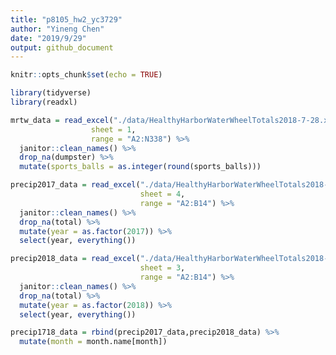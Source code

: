 ```yaml
---
title: "p8105_hw2_yc3729"
author: "Yineng Chen"
date: "2019/9/29"
output: github_document
---
```


```r
knitr::opts_chunk$set(echo = TRUE)

library(tidyverse)
library(readxl)
```

```r
mrtw_data = read_excel("./data/HealthyHarborWaterWheelTotals2018-7-28.xlsx",
                  sheet = 1,
                  range = "A2:N338") %>% 
  janitor::clean_names() %>% 
  drop_na(dumpster) %>% 
  mutate(sports_balls = as.integer(round(sports_balls)))

precip2017_data = read_excel("./data/HealthyHarborWaterWheelTotals2018-7-28.xlsx",
                             sheet = 4,
                             range = "A2:B14") %>% 
  janitor::clean_names() %>% 
  drop_na(total) %>%
  mutate(year = as.factor(2017)) %>% 
  select(year, everything())

precip2018_data = read_excel("./data/HealthyHarborWaterWheelTotals2018-7-28.xlsx",
                             sheet = 3,
                             range = "A2:B14") %>% 
  janitor::clean_names() %>% 
  drop_na(total) %>%
  mutate(year = as.factor(2018)) %>% 
  select(year, everything())

precip1718_data = rbind(precip2017_data,precip2018_data) %>% 
  mutate(month = month.name[month])
```

